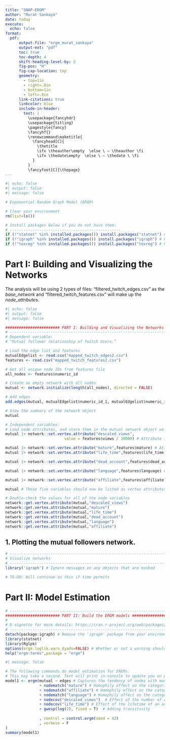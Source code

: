 ```yaml
---
title: "SNAP-ERGM"
author: "Murat Sankaya"
date: today
execute:
  echo: false
format: 
  pdf:
      output-file: "ergm_murat_sankaya"
      output-ext: "pdf"
      toc: true
      toc-depth: 4
      shift-heading-level-by: 2
      fig-pos: "H"
      fig-cap-location: top
      geometry:
        - top=1in
        - right=.8in
        - bottom=1in
        - left=.8in
      link-citations: true
      linkcolor: blue
      include-in-header: 
        text: |
          \usepackage{fancyhdr}
          \usepackage{titling}
          \pagestyle{fancy}
          \fancyhf{}
          \renewcommand\maketitle{
            \fancyhead[C]{
              \thetitle
              \ifx \theauthor\empty  \else \ – \theauthor \fi
              \ifx \thedate\empty  \else \ – \thedate \ \fi
            }
          }
          \fancyfoot[C]{\thepage}
---
```




```r
#| echo: false
#| output: false
#| message: false

# Exponential Random Graph Model (ERGM)

# Clear your environment
rm(list=ls())

# Install packages below if you do not have them:
# -------------------------------------------------
if (!"statnet" %in% installed.packages()) install.packages("statnet") # For fitting ERGMs
if (!"igraph" %in% installed.packages()) install.packages("igraph") # For network plotting
if (!"texreg" %in% installed.packages()) install.packages("texreg") # For printing "nicer" model output

```

# Part I: Building and Visualizing the Networks

The analysis will be using 2 types of files: "filtered_twitch_edges.csv" as the *base_network* and "filtered_twitch_features.csv" will make up the *node_attributes*. 

```r
#| echo: false
#| output: false
#| message: false

######################## PART I: Building and Visualizing the Networks ########################
# ----------------------------------------------------------------------------------------------------
# Dependent variable:
# “Mutual follower relationship of Twitch Users.” 

# Load the edge list and features
mutualEdgelist <- read.csv("mapped_twitch_edges2.csv")
features <- read.csv("mapped_twitch_features2.csv")

# Get all unique node IDs from features file
all_nodes <- features$numeric_id

# Create an empty network with all nodes
mutual <- network.initialize(length(all_nodes), directed = FALSE)

# Add edges
add.edges(mutual, mutualEdgelist$numeric_id_1, mutualEdgelist$numeric_id_2)

# View the summary of the network object
mutual

# Independent variables:
# Load node attributes, and store them in the mutual network object we have created
mutual |> network::set.vertex.attribute("descaled_views", 
                          value = features$views / 10000) # Attribute indicating how many views has the streamer received

mutual |> network::set.vertex.attribute("mature",features$mature) # Attribute indicating whether the streamer creates "mature" content
mutual |> network::set.vertex.attribute("life_time",features$life_time) # The time between the streamer creating the account and the last time they have uploaded content. As of 2018. 

mutual |> network::set.vertex.attribute("dead_account",features$dead_account) # Indicator variable for inactive accounts

mutual |> network::set.vertex.attribute("language",features$language) # Categorical variable for the main language used within the account

mutual |> network::set.vertex.attribute("affiliate",features$affiliate) # Indicating any affliation of user

mutual # These five variables should now be listed as vertex attributes when viewing the summary of the network
```


```r
# Double-check the values for all of the node variables
network::get.vertex.attribute(mutual,"descaled_views")
network::get.vertex.attribute(mutual,"mature")
network::get.vertex.attribute(mutual,"life_time")
network::get.vertex.attribute(mutual,"dead_account")
network::get.vertex.attribute(mutual,"language")
network::get.vertex.attribute(mutual,"affiliate")

```


## 1. Plotting the mutual followers network.

```r
# ----------------------------------------------------------------------------
# Visualize networks
# ----------------------------------------------------------------------------
library('igraph') # Ignore messages on any objects that are masked

# TO-DO: Will continue on this if time permits

```

# Part II: Model Estimation 

```r
# ----------------------------------------------------------------------------
######################## PART II: Build the ERGM models ########################
#
# R vignette for more details: https://cran.r-project.org/web/packages/ergm/ergm.pdf
# ----------------------------------------------------------------------------
detach(package:igraph) # Remove the 'igraph' package from your environment. 
library(statnet)
library(Rglpk)
options(ergm.loglik.warn_dyads=FALSE) # Whether or not a warning should be issued when sample space constraints render the observed number of dyads ill-defined
help("ergm-terms",package = "ergm")
```

```r
#| message: false

# The following commands do model estimation for ERGMs.
# This may take a second. Text will print in-console to update you on progress in model estimation.
model1 <- ergm(mutual ~ edges # Captures the tendency of nodes with many edges forming more mutual connections
               + nodematch("mature") # Homophily effect on the categorical variable "mature"
               + nodematch("affiliate") # Homophily effect on the categorical variable "affiliate"
               + nodematch("language") # Homophily effect on the categorical variable "language"
               + nodecov("descaled_views")  # Effect of the number of descaled views on the likelihood of forming an edge         
               + nodecov("life_time") # Effect of the lifetime of an account on the likelihood of forming an edge 
               + gwesp(log(2), fixed = T)  # Adding transitivity
              
               , control = control.ergm(seed = 42)
               , verbose = F
)
summary(model1) 

```
